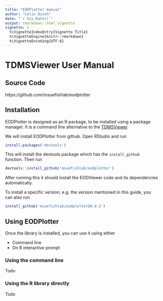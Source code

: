 ```yaml
---
title: "EODPlotter manual"
author: "Colin Diesh"
date: "`r Sys.Date()`"
output: rmarkdown::html_vignette
vignette: >
  %\VignetteIndexEntry{Vignette Title}
  %\VignetteEngine{knitr::rmarkdown}
  %\VignetteEncoding{UTF-8}
---
```



# TDMSViewer User Manual

## Source Code

https://github.com/msuefishlab/eodplotter

## Installation

EODPlotter is designed as an R package, to be installed using a package
manager. It is a command line alternative to the [TDMSViewer](https://github.com/msuefishlab/tdmsviewer)

We will install EODPlotter from github. Open RStudio and run

```r
install.packages('devtools')
```

This will install the devtools package which has the `install_github` function. Then run

```r
devtools::install_github('msuefishlab/eodplotter')
```

After running this it should install the EODViewer code and its
dependencies automatically. 

To install a specific version, e.g. the version mentioned in this guide, you
can also run

```r
install_github('msuefishlab/eodplotter@0.0.2')
```
## Using EODPlotter

Once the library is installed, you can use it using either


- Command line
- On R interactive prompt
  
### Using the command line

Todo

### Using the R library directly

Todo
